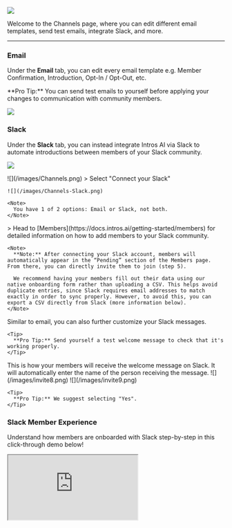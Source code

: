 ![](/images/Channels.png)

Welcome to the Channels page, where you can edit different email templates, send test emails, integrate Slack, and more.

---

### **Email**

Under the **Email** tab, you can edit every email template e.g. Member Confirmation, Introduction, Opt-In / Opt-Out, etc.

<Tip>
  **Pro Tip:** You can send test emails to yourself before applying your changes to communication with community members.
</Tip>

![](/images/Channels-Email-Template.png)

### **Slack**

Under the **Slack** tab, you can instead integrate Intros AI via Slack to automate introductions between members of your Slack community.

![](/images/Channels-Slack.png)

<Steps>
  <Step title="Navigate to the Channels Tab">
    ![](/images/Channels.png)
  </Step>
  <Step title="Connect Your Slack">
    > Select "Connect your Slack"

    ![](/images/Channels-Slack.png)

    <Note>
      You have 1 of 2 options: Email or Slack, not both.
    </Note>
  </Step>
  <Step title="Add Members">
    > Head to [Members](https://docs.intros.ai/getting-started/members) for detailed information on how to add members to your Slack community.

    <Note>
      **Note:** After connecting your Slack account, members will automatically appear in the “Pending” section of the Members page. From there, you can directly invite them to join (step 5).

      We recommend having your members fill out their data using our native onboarding form rather than uploading a CSV. This helps avoid duplicate entries, since Slack requires email addresses to match exactly in order to sync properly. However, to avoid this, you can export a CSV directly from Slack (more information below).
    </Note>
  </Step>
  <Step title="Customize Slack Messages" stepNumber={4}>
    Similar to email, you can also further customize your Slack messages.

    <Tip>
      **Pro Tip:** Send yourself a test welcome message to check that it's working properly.
    </Tip>
  </Step>
  <Step title="Send Welcome Message">
    <Note>
      This is how your members will receive the welcome message on Slack. It will automatically enter the name of the person receiving the message.
    </Note>
    ![](/images/invite8.png)
  </Step>
  <Step title="Select How Slack Welcomes Members">
    ![](/images/invite9.png)

    <Tip>
      **Pro Tip:** We suggest selecting "Yes".
    </Tip>
  </Step>
</Steps>

### **Slack Member Experience**

Understand how members are onboarded with Slack step-by-step in this click-through demo below\!

<iframe src="https://intros-ai.navattic.com/45c00xeb?hideMobileAlert=true&scale=1" style={{ border:"none",width:"100%",height:"546px" }} allow="fullscreen" id="navattic-embed" />

### **Slack CSV Export**

Workspace Owners and Admins can export data from public channels in their workspace using the steps below. If a Workspace Owner has been [approved to export data from all channels and conversations](https://slack.com/help/articles/1500001548241-Request-to-export-all-conversations), they can also use these steps to export data from public channels, private channels, and DMs.

<Steps>
  <Step title="From your desktop, click your workspace name in the sidebar.">
    
  </Step>
  <Step title="Select Tools & Settings from the menu, then click Workspace Settings.">
    
  </Step>
  <Step title="In the top right, click Import/Export Data.">
    
  </Step>
  <Step title="Select the Export tab.">
    
  </Step>
  <Step title="Under Export Date Range, open the drop-down menu to choose an option.">
    
  </Step>
  <Step title="Click Start Export. You’ll receive an email once your export file is ready.">
    
  </Step>
  <Step title="Open the email and click Visit Your Workspace's Export Page.">
    
  </Step>
  <Step title="Click Ready for Download to access the zip file.">
    
  </Step>
  <Step title="Your CSV with member information is now ready to upload!">
    
  </Step>
</Steps>

### **Channels FAQs**

### **Emails**

- **Question:** "Can we customize the opt-in and opt-out emails?"
  - **Answer:** "Yes, you can customize all emails, including opt-in, opt-out, introduction, etc., in the 'Channels' section under 'Email'."
- **Question:** “Can we have an onboarding email sent when someone signs up?”
  - **Answer:** “Yes, you can go to the ‘Channels’ tab and under ‘Member Confirmation Email,’ you can click on ‘Edit Template’, where you will see the onboarding email that’s sent to new members who join through the Onboarding Form or are invited over email - this is fully customizable as well, so feel free to take it in any direction.”

### **Platform Integration with Zapier**

- **Question:** "How do I integrate Zapier?"
  - **Answer:** "Please navigate to [Members](https://docs.intros.ai/getting-started/members) and under ‘Adding Members through Zapier,’ you will find detailed instructions on integrating Zapier. You'll need to create a Zap, set up the Trigger and Action, and then test and activate it."
- **Question:** "When adding a member through Zapier, are they automatically activated on the platform, or do we need to manually activate them in Intros AI?"
  - **Answer:** "In Intros AI, you can configure Club Settings to automatically activate newly added members from Zapier."
- **Question:** "Is it possible to upload an image during the 'Create Member' step in Zapier? I don't see a field for it in the Intros AI 'Create Member' action."
  - **Answer:** "Currently, there's no option to upload images directly to Intros AI via Zapier. You can include an image URL, but it will display as a link rather than an actual image. Members will need to log into the platform to manually upload their headshots."
- **Question:** "What happens if my Zap fails?"
  - **Answer:** "If a Zap fails in Zapier, you can try these steps:
    1. **Use the Troubleshoot tab:** In the Zap editor, click the Zap runs icon, then click the arrow next to the errored Zap run. Click 'Go to step,' then click the Troubleshoot tab. Zapier will use AI to provide troubleshooting instructions.
    2. **Check the trigger app account connection:** In the Zap editor, click the Trigger step, then click the Account tab. Ensure the correct app account is connected to Zapier. If the connection has expired, reconnect the app account.
    3. **Check the trigger options:** In the Trigger tab, make sure all required fields are filled out. Some triggers require items to be created recently in the trigger app.
    4. **Replay the Zap run:** In the Zap editor, click the Zap runs icon, then select one or more Zap runs. Click 'Replay X runs,' then select 'Errored steps.' A dialog box will appear, and you can click 'Replay errored steps.'"